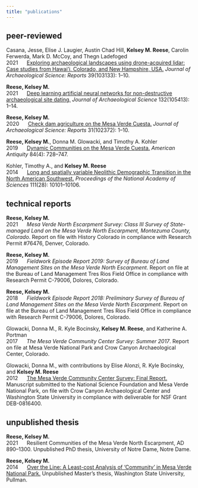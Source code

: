 ```yaml
---
title: "publications"
---
```


## peer-reviewed
Casana, Jesse, Elise J. Laugier, Austin Chad Hill, **Kelsey M. Reese**, Carolin Ferwerda, Mark D. McCoy, and Thegn Ladefoged  
2021&nbsp;&nbsp;&nbsp;&nbsp;&nbsp;&nbsp;<a href="https://kmreese-io.github.io/Documents/Casana_et_al_2021.pdf" target="_blank">Exploring archaeological landscapes using drone-acquired lidar: Case studies from Hawai’i, Colorado, and New Hampshire, USA.</a> *Journal of Archaeological Science: Reports* 39(103133): 1--10.  

**Reese, Kelsey M.**   
2021&nbsp;&nbsp;&nbsp;&nbsp;&nbsp;&nbsp;<a href="https://kmreese-io.github.io/Documents/Reese_2021.pdf" target="_blank">Deep learning artificial neural networks for non-destructive archaeological site dating.</a> *Journal of Archaeological Science* 132(105413): 1--14.

**Reese, Kelsey M.**   
2020&nbsp;&nbsp;&nbsp;&nbsp;&nbsp;&nbsp;<a href="https://kmreese-io.github.io/Documents/Reese_2020.pdf" target="_blank">Check dam agriculture on the Mesa Verde Cuesta.</a> *Journal of Archaeological Science: Reports* 31(102372): 1--10.

**Reese, Kelsey M.**, Donna M. Glowacki, and Timothy A. Kohler   
2019&nbsp;&nbsp;&nbsp;&nbsp;&nbsp;&nbsp;<a href="https://kmreese-io.github.io/Documents/Reese_et_al_2019.pdf" target="_blank">Dynamic Communities on the Mesa Verde Cuesta.</a> *American Antiquity* 84(4): 728--747.

Kohler, Timothy A., and **Kelsey M. Reese**   
2014&nbsp;&nbsp;&nbsp;&nbsp;&nbsp;&nbsp;<a href="https://kmreese-io.github.io/Documents/Kohler_and_Reese_2014.pdf" target="_blank">Long and spatially variable Neolithic Demographic Transition in the North American Southwest.</a> *Proceedings of the National Academy of Sciences* 111(28): 10101--10106.

## technical reports
**Reese, Kelsey M.**  
2021&nbsp;&nbsp;&nbsp;&nbsp;&nbsp;&nbsp;*Mesa Verde North Escarpment Survey: Class III Survey of State-managed Land on the Mesa Verde North Escarpment, Montezuma County, Colorado*. Report on file with History Colorado in compliance with Research Permit #76476, Denver, Colorado.

**Reese, Kelsey M.**  
2019&nbsp;&nbsp;&nbsp;&nbsp;&nbsp;&nbsp;*Fieldwork Episode Report 2019: Survey of Bureau of Land Management Sites on the Mesa Verde North Escarpment*. Report on file at the Bureau of Land Management Tres Rios Field Office in compliance with Research Permit C-79006, Dolores, Colorado.

**Reese, Kelsey M.**  
2018&nbsp;&nbsp;&nbsp;&nbsp;&nbsp;&nbsp;*Fieldwork Episode Report 2018: Preliminary Survey of Bureau of Land Management Sites on the Mesa Verde North Escarpment*. Report on file at the Bureau of Land Management Tres Rios Field Office in compliance with Research Permit C-79006, Dolores, Colorado.

Glowacki, Donna M., R. Kyle Bocinsky, **Kelsey M. Reese**, and Katherine A. Portman  
2017&nbsp;&nbsp;&nbsp;&nbsp;&nbsp;&nbsp;*The Mesa Verde Community Center Survey: Summer 2017*. Report on file at Mesa Verde National Park and Crow Canyon Archaeological Center, Colorado.
  
Glowacki, Donna M., with contributions by Elise Alonzi, R. Kyle Bocinsky, and **Kelsey M. Reese**   
2012&nbsp;&nbsp;&nbsp;&nbsp;&nbsp;&nbsp;<a href="http://village.anth.wsu.edu/sites/village.anth.wsu.edu/files/publications/FINAL_REPORT_VEP_2012_noUTMs.pdf" target="_blank">The Mesa Verde Community Center Survey: Final Report.</a> Manuscript submitted to the National Science Foundation and Mesa Verde National Park, on file with Crow Canyon Archaeological Center and Washington State University in compliance with deliverable for NSF Grant DEB-0816400.

## unpublished thesis
**Reese, Kelsey M.**   
2021&nbsp;&nbsp;&nbsp;&nbsp;&nbsp;&nbsp;Resilient Communities of the Mesa Verde North Escarpment, AD 890--1300. Unpublished PhD thesis, University of Notre Dame, Notre Dame.

**Reese, Kelsey M.**   
2014&nbsp;&nbsp;&nbsp;&nbsp;&nbsp;&nbsp;<a href="http://www.dissertations.wsu.edu/Thesis/Spring2014/k_reese_042914.pdf" target="_blank">Over the Line: A Least-cost Analysis of 'Community' in Mesa Verde National Park.</a> Unpublished Master's thesis, Washington State University, Pullman.
